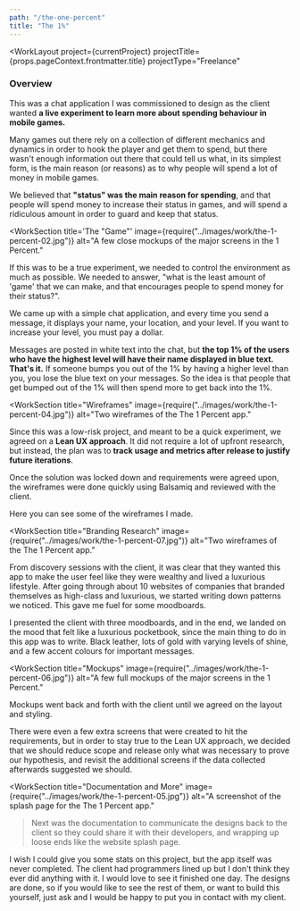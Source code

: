 ```yaml
---
path: "/the-one-percent"
title: "The 1%"
---
```





<WorkLayout
  project={currentProject}
  projectTitle={props.pageContext.frontmatter.title}
  projectType="Freelance"
>
<SEO title={props.pageContext.frontmatter.title} />

<WorkIntro>
<h3>Overview</h3>
  <p>
    This was a chat application I was commissioned to design as the client wanted <strong>a live experiment to learn more about spending behaviour in mobile games.</strong>
  </p>
</WorkIntro>

<NextSteps title="The Problem" subtitle="">
<p>Many games out there rely on a collection of different mechanics and dynamics in order to hook the player and get them to spend, but there wasn't enough information out there that could tell us what, in its simplest form, is the main reason (or reasons) as to why people will spend a lot of money in mobile games.
</p>
</NextSteps>

<NextSteps title="Hypothesis" subtitle="">
<p>We believed that <strong>"status" was the main reason for spending</strong>, and that people will spend money to increase their status in games, and will spend a ridiculous amount in order to guard and keep that status.
</p>
</NextSteps>

<WorkSection
  title='The "Game"'
  image={require("../images/work/the-1-percent-02.jpg")}
  alt="A few close mockups of the major screens in the 1 Percent."
>
  <p>
  If this was to be a true experiment, we needed to control the environment as much as possible. We needed to answer, "what is the least amount of 'game' that we can make, and that
    encourages people to spend money for their status?".
  </p>
  <p>
   We came up with a simple chat application, and every time you send a message, it displays your name, your location, and your level. If you want to increase your level, you must pay a dollar.
  </p>

  <p>
    Messages are posted in white text into the chat, but <strong>the top 1% of the users who have the highest level will have their name displayed in blue text. That's it.</strong> If someone bumps you out of the 1% by having a higher level than you, you lose the blue text on your messages. So the idea is that people that get bumped out of the 1% will then spend more to get back into the 1%.
  </p>
</WorkSection>

<WorkSection
  title="Wireframes"
  image={require("../images/work/the-1-percent-04.jpg")}
  alt="Two wireframes of the The 1 Percent app."
>
  <p>
    Since this was a low-risk project, and meant to be a quick experiment, we agreed on a <strong>Lean UX approach</strong>. It did not require a lot of upfront research, but instead, the plan was to <strong>track usage and metrics after release to justify future iterations</strong>.
    </p>
  <p>Once the solution was locked down and requirements were agreed upon, the wireframes were done quickly using Balsamiq and reviewed with the client.
  </p>

  <p>
    Here you can see some of the wireframes I made.
  </p>
</WorkSection>

<WorkSection
  title="Branding Research"
  image={require("../images/work/the-1-percent-07.jpg")}
  alt="Two wireframes of the The 1 Percent app."
>
  <p>From discovery sessions with the client, it was clear that they wanted this app to make the user feel like they were wealthy and lived a luxurious lifestyle. After going through about 10 websites of companies that branded themselves as high-class and luxurious, we started writing down patterns we noticed. This gave me fuel for some moodboards.
  </p>
  <p>I presented the client with three moodboards, and in the end, we landed on the mood that felt like a luxurious pocketbook, since the main thing to do in this app was to write. Black leather, lots of gold with varying levels of shine, and a few accent colours for important messages.
  </p>
</WorkSection>

<WorkSection
  title="Mockups"
  image={require("../images/work/the-1-percent-06.jpg")}
  alt="A few full mockups of the major screens in the 1 Percent."
>
  <p>
  Mockups went back and forth with the client until we agreed on the layout and styling.
  </p>
  <p>There were even a few extra screens that were created to hit the requirements, but in order to stay true to the Lean UX approach, we decided that we should reduce scope and release only what was necessary to prove our hypothesis, and revisit the additional screens if the data collected afterwards suggested we should.
  </p>
</WorkSection>

<WorkSection
  title="Documentation and More"
  image={require("../images/work/the-1-percent-05.jpg")}
  alt="A screenshot of the splash page for the The 1 Percent app."
> <p>Next was the documentation to communicate the designs back to the client so they could share it with their developers, and wrapping up loose ends like the website splash page.
  </p>
</WorkSection>

<NextSteps title="Outcome" subtitle="">
<p>
 I wish I could give you some stats on this project, but the app itself was never completed. The client had programmers lined up but I don't think they ever did anything with it. I would love to see it finished one day. The designs are done, so if you would like to see
  the rest of them, or want to build this yourself, just ask and I would be happy to put you in contact with my client.
</p>
</NextSteps>

</WorkLayout>
